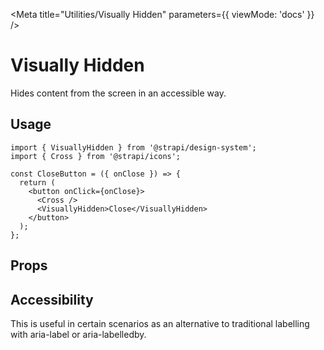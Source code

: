 
<Meta title="Utilities/Visually Hidden" parameters={{ viewMode: 'docs' }} />

# Visually Hidden

Hides content from the screen in an accessible way.

<ViewSource path="utilities/VisuallyHidden" />

## Usage

```tsx
import { VisuallyHidden } from '@strapi/design-system';
import { Cross } from '@strapi/icons';

const CloseButton = ({ onClose }) => {
  return (
    <button onClick={onClose}>
      <Cross />
      <VisuallyHidden>Close</VisuallyHidden>
    </button>
  );
};
```

## Props

<TypeTable of={VisuallyHidden} />

## Accessibility

This is useful in certain scenarios as an alternative to traditional labelling with aria-label or aria-labelledby.
